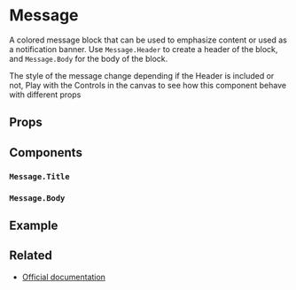 
<Meta title="Components/Message" />

# Message

A colored message block that can be used to emphasize content or used as a notification banner. Use `Message.Header`
to create a header of the block, and `Message.Body` for the body of the block.

The style of the message change depending if the Header is included or not, Play with the Controls in the canvas to
 see how this component behave with different props

## Props

<ArgsTable of={Message} />

## Components

### `Message.Title`

<ArgsTable of={Message.Title} />

### `Message.Body`

<ArgsTable of={Message.Body} />

<CommonProps />

## Example

<Canvas>
  <Story story={stories.BasicUsage} name="Message" />
</Canvas>

## Related

- [Official documentation](https://bulma.io/documentation/components/message/)